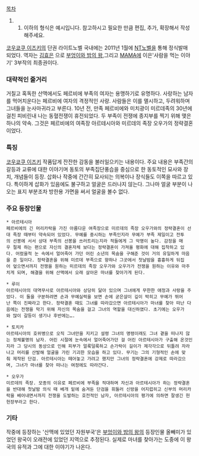 [[목차]]
## 이하의 형식은 예시입니다. 참고하시고 필요한 만큼 편집, 추가, 확장해서 작성해주세요.

[[코우쿄쿠 이즈키]]의 단권 라이트노벨 국내에는 2011년 1월에 [[NT노벨]]을 통해 정식발매 되었다. 역자는 [[김효은]] 으로 [[부엉이와 밤의 왕]],그리고 [[MAMA]]에 이은'사람을 먹는 이야기' 3부작의 최종권이다.

=== 대략적인 줄거리 ===
거칠고 혹독한 산맥에서도  페르비에 부족의 여자는 용맹하기로 유명하다. 사랑하는 남자를 먹어치운다는 페르비에 여자의 격정적인 사랑. 사람들은 이를 멸시하고, 두려워하며 그녀들을 눈사마귀라고 부른다. 
10년 전, 만족 페르비에와 미치광이 미르데족의 30년에 걸친 피비린내 나는 동혈전쟁이 휴전되었다. 두 부족이 전쟁에 종지부를 찍기 위해 맺은 하나의 약속.
그것은 페르비에의 여족장 아르테시아와 미르데의 족장 오우가의 정략결혼이었다.

=== 특징 ===
[[코우쿄쿠 이즈키]] 작품답게 잔잔한 감동을 불러일으키는 내용이다. 주요 내용은 부족간의 갈등과 교류에 대한 이야기며 동토의 부족집단풍습을 중심으로 한 동토적인 묘사와 장치, 개념들이 등장. 삽화나 작중에 간간히 묘사되는 의복이나 장식들도 이쪽을 따르고 있다. 특이하게 삽화가 있음에도 불구하고 얼굴은 드러나지 않는다. 그나마 얼굴 부분이 나오는 표지 부분조차 방한용 가면을 써서 얼굴을 볼수 없다.

===  주요 등장인물 ===

 * 아르테시아
 페르비에의 긴 머리카락을 가진 아름다운 여족장으로 미르데의 족장 오우가와의 정략결혼이 선대 족장 때부터 약속되어 있었다. 무예를 중시하는 부족인지라 무예가 부족 제일이고 전투의 선봉에 서서 상대 부족의 선봉을 쓰러트리는지라 적들에게 그 악명이 높다. 감정을 매우 절제 하는 편으로 자신의 결혼자체 보다는 정략결혼이 가져올 평화에 대해 집착하고 있다. 어렸을적 눈 속에서 얼어죽어 가던 어린 소년의 목숨을 구해준 것이 거의 유일하게 마음을 준 일이다. 정략결혼을 위해 미르데 부족으로 향하나 그곳에서 첫날밤을 흉흉하게 뒤집어 엎으면서까지 전쟁을 원하는 미르데의 족장 오우가와 오우가가 전쟁을 원하는 이유와 마주치게 되며, 해결을 위해 산맥에서 오래 살아온 마녀를 찾아가게 된다.

 * 루이
 아르테시아의 대역무사로 아르테시아와 상당히 닮아 있으며 그녀에게 무한한 애정과 사랑을 주었다. 이 둘을 구분하려면 손과 무예실력을 보면 손에 굳은살이 깊이 박히고 무예가 뛰어난 쪽이 진짜라고 한다. 정략결혼 때도 그녀를 따라갔으면 아르테시아가 마녀를 찾아 떠난 다음에는 전쟁을 막기 위해 자신의 목숨을 걸고 그녀의 역할을 대신하였다. 초기에는 오우가와 많이 갈등이 생기나 후반에는….

 * 토치카
 아르테시아의 호위병으로 오직 그녀만을 지키고 설령 그녀의 명령이래도 그녀 곁을 떠나지 않는 정체불명의 남자. 어린 시절에 눈속에서 얼어죽어가던 걸 어린 아르테시아가 구출해 온것인지라 그 당시의 동상으로 인해 피부가 얼룩덜룩하고 손가락이 길이가 제각각으로 뒤틀려 자라나고 머리를 산발해 얼굴을 가린 기괴한 모습을 하고 있다. 무기는 그의 기형적인 손에 맞춰 제작된 단검. 아르테시아는 떼어놓고 가려고 했지만 그녀의 정략결혼에 강제로 따라갔으며, 그녀가 마녀를 찾아 떠나는 여정에도 따라간다.

 * 오우가
 미르데의 족장. 모종의 이유로 페르비에 부족을 적대하며 자신과 아르테시아가 하는 정략결혼을 반대해 첫날밤 의식 때 베개 밑에 숨겨둔 단검을 휘둘러 신방을 어지럽히고 신부의 머리카락을 베어내면서까지 전쟁을 도발하는 호전적인 남자, 아르테시아의 평가에 의하면 잘생긴 헌헌장부라고 한다.

=== 기타 ===
작중에 등장하는 '산맥에 있었던 자원부국'은 [[부엉이와 밤의 왕]]의 등장인물 올빼미가 있었던 왕국이 오래전에 있었던 지역으로 추정된다. 실제로 마녀를 찾아가는 도중에 이 왕국의 유적과 그에 대한 이야기가 나온다.
